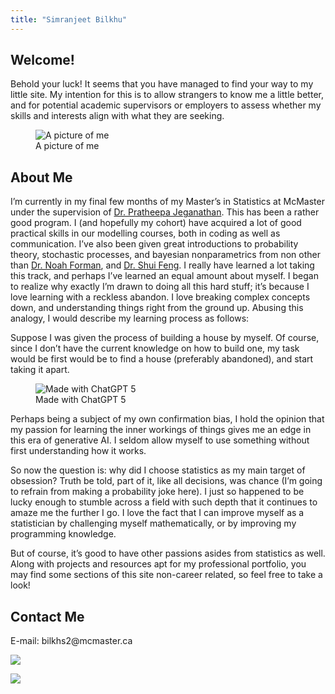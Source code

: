 ```yaml
---
title: "Simranjeet Bilkhu"
---
```


## Welcome!

Behold your luck! It seems that you have managed to find your way to my little site. My intention for this is to allow strangers to know me a little better, and for potential academic supervisors or employers to assess whether my skills and interests align with what they are seeking.

![A picture of me](images/profile_pic.png){fig-align="right"}

## About Me

I'm currently in my final few months of my Master's in Statistics at McMaster under the supervision of [Dr. Pratheepa Jeganathan](https://experts.mcmaster.ca/display/jeganp1). This has been a rather good program. I (and hopefully my cohort) have acquired a lot of good practical skills in our modelling courses, both in coding as well as communication. I've also been given great introductions to probability theory, stochastic processes, and bayesian nonparametrics from non other than [Dr. Noah Forman](https://experts.mcmaster.ca/display/formann), and [Dr. Shui Feng](https://experts.mcmaster.ca/display/shuifeng). I really have learned a lot taking this track, and perhaps I've learned an equal amount about myself. I began to realize why exactly I'm drawn to doing all this hard stuff; it's because I love learning with a reckless abandon. I love breaking complex concepts down, and understanding things right from the ground up. Abusing this analogy, I would describe my learning process as follows:

Suppose I was given the process of building a house by myself. Of course, since I don't have the current knowledge on how to build one, my task would be first would be to find a house (preferably abandoned), and start taking it apart.

![Made with ChatGPT 5](images/rebuild_house.png)

Perhaps being a subject of my own confirmation bias, I hold the opinion that my passion for learning the inner workings of things gives me an edge in this era of generative AI. I seldom allow myself to use something without first understanding how it works.

So now the question is: why did I choose statistics as my main target of obsession? Truth be told, part of it, like all decisions, was chance (I'm going to refrain from making a probability joke here). I just so happened to be lucky enough to stumble across a field with such depth that it continues to amaze me the further I go. I love the fact that I can improve myself as a statistician by challenging myself mathematically, or by improving my programming knowledge.

But of course, it's good to have other passions asides from statistics as well. Along with projects and resources apt for my professional portfolio, you may find some sections of this site non-career related, so feel free to take a look!

## Contact Me

E-mail: bilkhs2\@mcmaster.ca

[![](https://img.shields.io/badge/github-%23121011.svg?style=for-the-badge&logo=github&logoColor=white)](https://github.com/simb2)

[![](https://img.shields.io/badge/linkedin-%230077B5.svg?style=for-the-badge&logo=linkedin&logoColor=white)](https://www.linkedin.com/in/simran-b-8974bb124/)
